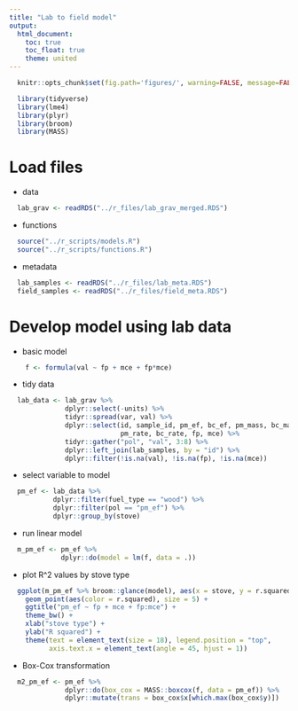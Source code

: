 ```yaml
---
title: "Lab to field model"
output:
  html_document:
    toc: true
    toc_float: true
    theme: united
---
```


```r
  knitr::opts_chunk$set(fig.path='figures/', warning=FALSE, message=FALSE, cache=FALSE)
```

```r
  library(tidyverse)
  library(lme4)
  library(plyr)
  library(broom)
  library(MASS)
```

# Load files

* data

```r
  lab_grav <- readRDS("../r_files/lab_grav_merged.RDS")
```

* functions

```r
  source("../r_scripts/models.R")
  source("../r_scripts/functions.R")
```

* metadata

```r
  lab_samples <- readRDS("../r_files/lab_meta.RDS")
  field_samples <- readRDS("../r_files/field_meta.RDS")
```

# Develop model using lab data

* basic model 

```r
    f <- formula(val ~ fp + mce + fp*mce)
```

* tidy data

```r
  lab_data <- lab_grav %>%
              dplyr::select(-units) %>%
              tidyr::spread(var, val) %>% 
              dplyr::select(id, sample_id, pm_ef, bc_ef, pm_mass, bc_mass,
                            pm_rate, bc_rate, fp, mce) %>%
              tidyr::gather("pol", "val", 3:8) %>%
              dplyr::left_join(lab_samples, by = "id") %>%
              dplyr::filter(!is.na(val), !is.na(fp), !is.na(mce))
```

* select variable to model 

```r
  pm_ef <- lab_data %>%
           dplyr::filter(fuel_type == "wood") %>%
           dplyr::filter(pol == "pm_ef") %>%
           dplyr::group_by(stove)
```

* run linear model

```r
  m_pm_ef <- pm_ef %>%
             dplyr::do(model = lm(f, data = .))
```


* plot R^2 values by stove type

```r
  ggplot(m_pm_ef %>% broom::glance(model), aes(x = stove, y = r.squared)) +
    geom_point(aes(color = r.squared), size = 5) +
    ggtitle("pm_ef ~ fp + mce + fp:mce") +
    theme_bw() + 
    xlab("stove type") +
    ylab("R squared") +
    theme(text = element_text(size = 18), legend.position = "top",
          axis.text.x = element_text(angle = 45, hjust = 1))
```

* Box-Cox transformation 

```r
  m2_pm_ef <- pm_ef %>% 
              dplyr::do(box_cox = MASS::boxcox(f, data = pm_ef)) %>%
              dplyr::mutate(trans = box_cox$x[which.max(box_cox$y)])
```
